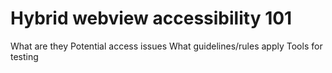 # Hybrid webview accessibility 101

What are they
Potential access issues
What guidelines/rules apply
Tools for testing